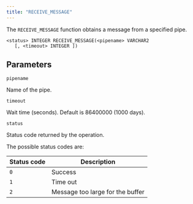 ```yaml
---
title: "RECEIVE_MESSAGE"
---
```


The `RECEIVE_MESSAGE` function obtains a message from a specified pipe.

```text
<status> INTEGER RECEIVE_MESSAGE(<pipename> VARCHAR2
   [, <timeout> INTEGER ])
```

## Parameters

`pipename`

 Name of the pipe.

`timeout`

 Wait time (seconds). Default is 86400000 (1000 days).

`status`

 Status code returned by the operation.

 The possible status codes are:

| Status code | Description                      |
| ----------- | -------------------------------- |
| `0`         | Success                          |
| `1`         | Time out                         |
| `2`         | Message too large for the buffer |
